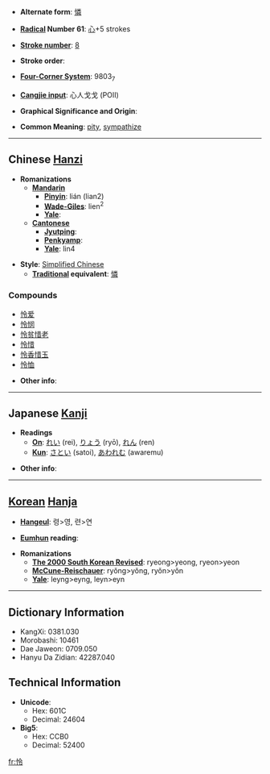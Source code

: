 * '''Alternate form''': [[憐]]

* '''[[Wiktionary:Chinese radical index| Radical]] Number 61''': [[Wiktionary:Chinese radical index 心|心]]+5 strokes

* '''[[Wiktionary:Chinese total strokes index|Stroke number]]''': [[Wiktionary:Chinese total strokes index 8|8]]

* '''Stroke order''': 

* '''[[Wiktionary:Chinese four corner index|Four-Corner System]]''': 9803<sub>7</sub>

* '''[[Wiktionary:Chinese Cangjie index|Cangjie input]]''': 心人戈戈 (POII)

* '''Graphical Significance and Origin''': 

* '''Common Meaning''': [[pity]], [[sympathize]]

----

== Chinese [[Hanzi]] ==

* '''Romanizations'''
** '''[[Mandarin]]'''
*** '''[[Pinyin]]''': lián (lian2)
*** '''[[Wade-Giles]]''': lien<sup>2</sup>
*** '''[[Yale]]''': 
** '''[[Cantonese]]'''
*** '''[[Jyutping]]''':
*** '''[[Penkyamp]]''': 
*** '''[[Yale]]''': lin4

* '''Style''': [[Simplified Chinese]] 
** '''[[Traditional Chinese|Traditional]] equivalent''': [[憐]]

===Compounds===
*[[怜爱]]
*[[怜悯]]
*[[怜贫惜老]]
*[[怜惜]]
*[[怜香惜玉]]
*[[怜恤]]

* '''Other info''': 

----

== Japanese [[Kanji]] ==

* '''Readings'''
** '''[[On]]''': [[れい]] (rei), [[りょう]] (ryō), [[れん]] (ren)
** '''[[Kun]]''': [[さとい]] (satoi), [[あわれむ]] (awaremu)

* '''Other info''':  

----

== [[Korean]] [[Hanja]] ==

* '''[[Hangeul]]''': 령>영, 련>연

* '''[[Eumhun]] reading''': 

* '''Romanizations'''
** '''[[The 2000 South Korean Revised Romanization|The 2000 South Korean Revised]]''': ryeong>yeong, ryeon>yeon
** '''[[McCune-Reischauer]]''': ryŏng>yŏng, ryŏn>yŏn
** '''[[Yale]]''': leyng>eyng, leyn>eyn

----

== Dictionary Information ==

* KangXi: 0381.030
* Morobashi: 10461
* Dae Jaweon: 0709.050
* Hanyu Da Zidian: 42287.040

== Technical Information ==

* '''Unicode''':
** Hex: 601C
** Decimal: 24604
* '''Big5''':
** Hex: CCB0
** Decimal: 52400

[[fr:怜]]
